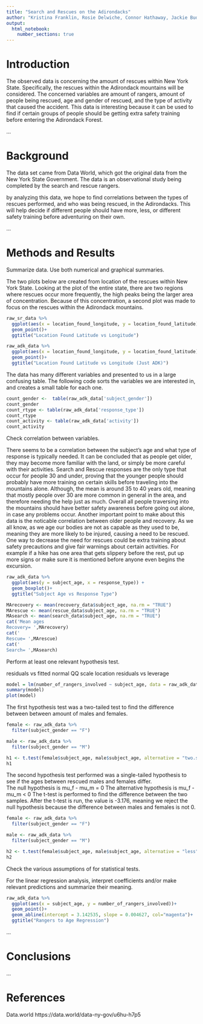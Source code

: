 ```yaml
---
title: "Search and Rescues on the Adirondacks"
author: "Kristina Franklin, Rosie Delwiche, Connor Hathaway, Jackie Budka"
output: 
  html_notebook:
    number_sections: true
---
```


# Introduction

The observed data is concerning the amount of rescues within New York State.  Specifically, the rescues within the Adirondack mountains will be considered. The concerned variables are amount of rangers, amount of people being rescued, age and gender of rescued, and the type of activity that caused the accident.  This data is interesting because it can be used to find if certain groups of people should be getting extra safety training before entering the Adirondack Forest.

...


# Background


The data set came from Data World, which got the original data from the New York State Government.  The data is an observational study being completed by the search and rescue rangers.



by analyzing this data, we hope to find correlations between the types of rescues performed, and who was being rescued, in the Adirondacks.  This will help decide if different people should have more, less, or different safety training before adventuring on their own.


...


# Methods and Results

Summarize data. Use both numerical and graphical summaries.


The two plots below are created from location of the rescues within New York State.  Looking at the plot of the entire state, there are two regions where rescues occur more frequently, the high peaks being the larger area of concentration.  Because of this concentration, a second plot was made to focus on the rescues within the Adirondack mountains. 
```r

raw_sr_data %>% 
  ggplot(aes(x = location_found_longitude, y = location_found_latitude))+
  geom_point()+
  ggtitle("Location Found Latitude vs Longitude") 

raw_adk_data %>% 
  ggplot(aes(x = location_found_longitude, y = location_found_latitude))+
  geom_point()+
  ggtitle("Location Found Latitude vs Longitude (Just ADK)") 

```

The data has many different variables and presented to us in a large confusing table.  The following code sorts the variables we are interested in, and creates a small table for each one.

```r
count_gender <-  table(raw_adk_data['subject_gender'])
count_gender
count_rtype <- table(raw_adk_data['response_type'])
count_rtype
count_activity <- table(raw_adk_data['activity'])
count_activity

```

Check correlation between variables. 


There seems to be a correlation between the subject's age and what type of response is typically needed.  It can be concluded that as people get older, they may become more familiar with the land, or simply be more careful with their activities.  Search and Rescue responses are the only type that occur for people 30 and under, proving that the younger people should probably have more training on certain skills before traveling into the mountains alone.  Although, the mean is around 35 to 40 years old, meaning that mostly people over 30 are more common in general in the area, and therefore needing the help just as much.  Overall all people traversing into the mountains should have better safety awareness before going out alone, in case any problems occur.
Another important point to make about this data is the noticable correlation between older people and recovery.  As we all know, as we age our bodies are not as capable as they used to be, meaning they are more likely to be injured, causing a need to be rescued.  One way to decrease the need for rescues could be extra training about safety precautions and give fair warnings about certain activities.  For example if a hike has one area that gets slippery before the rest, put up more signs or make sure it is mentioned before anyone even begins the excursion.
```r
raw_adk_data %>% 
  ggplot(aes(y = subject_age, x = response_type)) +
  geom_boxplot()+
  ggtitle("Subject Age vs Response Type") 
```
```r
MArecovery <- mean(recovery_data$subject_age, na.rm = "TRUE")
MArescue <- mean(rescue_data$subject_age, na.rm = "TRUE")
MAsearch <- mean(search_data$subject_age, na.rm = "TRUE")
cat('Mean ages
Recovery= ',MArecovery)
cat('
Rescue= ',MArescue)
cat('
Search= ',MAsearch)
```

Perform at least one relevant hypothesis test. 

residuals vs fitted
normal QQ
scale location
residuals vs leverage
```r
model = lm(number_of_rangers_involved ~ subject_age, data = raw_adk_data)
summary(model)
plot(model)
```



The first hypothesis test was a two-tailed test to find the difference between between amount of males and females.

```r
female <- raw_adk_data %>%
  filter(subject_gender == "F")

male <- raw_adk_data %>%
  filter(subject_gender == "M")

h1 <- t.test(female$subject_age, male$subject_age, alternative = "two.sided", var.equal = FALSE)
h1
```

The second hypothesis test performed was a single-tailed hypothesis to see if the ages between rescued males and females differ.  
The null hypothesis is mu_f - mu_m = 0
The alternative hypothesis is mu_f - mu_m < 0
The t-test is performed to find the difference between the two samples.
After the t-test is run, the value is -3.176, meaning we reject the null hypothesis because the difference between males and females is not 0.

```r

female <- raw_adk_data %>%
  filter(subject_gender == "F")

male <- raw_adk_data %>%
  filter(subject_gender == "M")

h2 <- t.test(female$subject_age, male$subject_age, alternative = "less", var.equal = FALSE)
h2

```




Check the various assumptions of for statistical tests.



For the linear regression analysis, interpret coefficients and/or make relevant predictions and
summarize their meaning.

```r
raw_adk_data %>% 
  ggplot(aes(x = subject_age, y = number_of_rangers_involved))+
  geom_point()+
  geom_abline(intercept = 3.142535, slope = 0.004627, col="magenta")+
  ggtitle("Rangers to Age Regression") 
```

...


# Conclusions
...


# References {-}

Data.world
https://data.world/data-ny-gov/u6hu-h7p5
